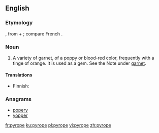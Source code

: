 ==English==

===Etymology===
{{etyl|la|en}} {{term|pyropus||a kind of red bronze|lang=la}}, from {{etyl|grc|en}} {{term|πῦρ||fire|lang=grc}} + {{term|ὤψ||eye|lang=grc}}; compare French {{term|pyrope|lang=fr}}.

===Noun===
{{en-noun|pyropes}}

# {{context|mineralogy|lang=en}} A variety of garnet, of a poppy or blood-red color, frequently with a tinge of orange. It is used as a gem. See the Note under [[garnet]].

====Translations====
{{trans-top|mineral}}
* Finnish: {{t|fi|pyrooppi}}
{{trans-mid}}
{{trans-bottom}}

===Anagrams===
* [[popery#English|popery]]
* [[yopper#English|yopper]]

[[fr:pyrope]]
[[ku:pyrope]]
[[pl:pyrope]]
[[vi:pyrope]]
[[zh:pyrope]]